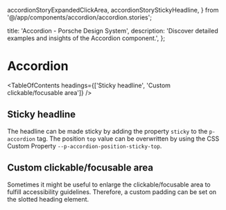   accordionStoryExpandedClickArea,
  accordionStoryStickyHeadline,
} from '@/app/components/accordion/accordion.stories';

  title: 'Accordion - Porsche Design System',
  description: 'Discover detailed examples and insights of the Accordion component.',
};

# Accordion <ComponentStatus tagName="p-accordion"></ComponentStatus>

<TableOfContents headings={['Sticky headline', 'Custom clickable/focusable area']} />

## Sticky headline

The headline can be made sticky by adding the property `sticky` to the `p-accordion` tag. The position `top` value can
be overwritten by using the CSS Custom Property `--p-accordion-position-sticky-top`.

<ComponentStory story={accordionStoryStickyHeadline} />

## Custom clickable/focusable area

Sometimes it might be useful to enlarge the clickable/focusable area to fulfill accessibility guidelines. Therefore, a
custom padding can be set on the slotted heading element.

<ComponentStory story={accordionStoryExpandedClickArea} />
